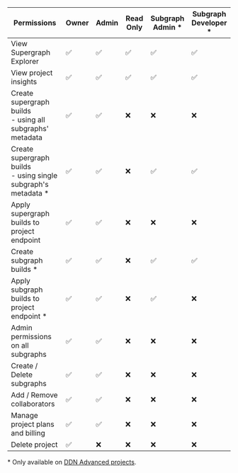 | Permissions                                                         | Owner | Admin | Read Only | Subgraph<br/> Admin \* | Subgraph<br/> Developer \* |
| ------------------------------------------------------------------- | ----- | ----- | --------- | ---------------------- | -------------------------- |
| View Supergraph Explorer                                            | ✅    | ✅    | ✅        | ✅                     | ✅                         |
| View project insights                                               | ✅    | ✅    | ✅        | ✅                     | ✅                         |
| Create supergraph builds<br/> - using all subgraphs' metadata       | ✅    | ✅    | ❌        | ❌                     | ❌                         |
| Create supergraph builds<br/> - using single subgraph's metadata \* | ✅    | ✅    | ❌        | ✅                     | ✅                         |
| Apply supergraph builds to project endpoint                         | ✅    | ✅    | ❌        | ❌                     | ❌                         |
| Create subgraph builds \*                                           | ✅    | ✅    | ❌        | ✅                     | ✅                         |
| Apply subgraph builds to project endpoint \*                        | ✅    | ✅    | ❌        | ✅                     | ❌                         |
| Admin permissions on all subgraphs                                  | ✅    | ✅    | ❌        | ❌                     | ❌                         |
| Create / Delete subgraphs                                           | ✅    | ✅    | ❌        | ❌                     | ❌                         |
| Add / Remove collaborators                                          | ✅    | ✅    | ❌        | ❌                     | ❌                         |
| Manage project plans and billing                                    | ✅    | ✅    | ❌        | ❌                     | ❌                         |
| Delete project                                                      | ✅    | ❌    | ❌        | ❌                     | ❌                         |

\* Only available on [DDN Advanced projects](https://hasura.io/pricing/ddn).
